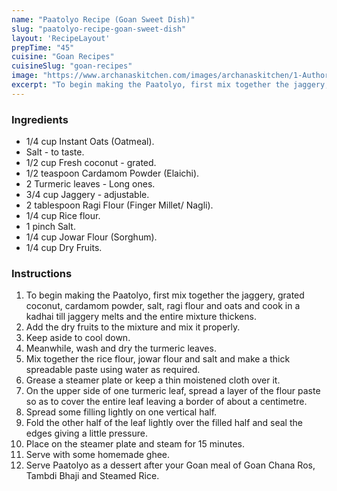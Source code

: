---
name: "Paatolyo Recipe (Goan Sweet Dish)"
slug: "paatolyo-recipe-goan-sweet-dish"
layout: 'RecipeLayout'
prepTime: "45"
cuisine: "Goan Recipes"
cuisineSlug: "goan-recipes"
image: "https://www.archanaskitchen.com/images/archanaskitchen/1-Author/panditp253-gmail.com/PAATOLYO_.jpg"
excerpt: "To begin making the Paatolyo, first mix together the jaggery, grated coconut, cardamom powder, salt, ragi flour and oats and cook in a kadhai till jaggery melts and the entire mixture thickens"
---

### Ingredients

- 1/4 cup Instant Oats (Oatmeal).
- Salt - to taste.
- 1/2 cup Fresh coconut - grated.
- 1/2 teaspoon Cardamom Powder (Elaichi).
- 2 Turmeric leaves - Long ones.
- 3/4 cup Jaggery - adjustable.
- 2 tablespoon Ragi Flour (Finger Millet/ Nagli).
- 1/4 cup Rice flour.
- 1 pinch Salt.
- 1/4 cup Jowar Flour (Sorghum).
- 1/4 cup Dry Fruits.

### Instructions

1. To begin making the Paatolyo, first mix together the jaggery, grated coconut, cardamom powder, salt, ragi flour and oats and cook in a kadhai till jaggery melts and the entire mixture thickens.
1. Add the dry fruits to the mixture and mix it properly.
1. Keep aside to cool down.
1. Meanwhile, wash and dry the turmeric leaves.
1. Mix together the rice flour, jowar flour and salt and make a thick spreadable paste using water as required.
1. Grease a steamer plate or keep a thin moistened cloth over it.
1. On the upper side of one turmeric leaf, spread a layer of the flour paste so as to cover the entire leaf leaving a border of about a centimetre.
1. Spread some filling lightly on one vertical half.
1. Fold the other half of the leaf lightly over the filled half and seal the edges giving a little pressure.
1. Place on the steamer plate and steam for 15 minutes.
1. Serve with some homemade ghee.
1. Serve Paatolyo as a dessert after your Goan meal of Goan Chana Ros, Tambdi Bhaji and Steamed Rice.
